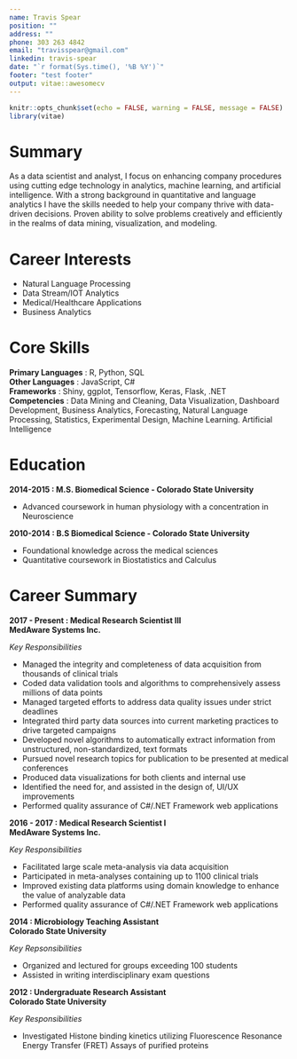 ```yaml
---
name: Travis Spear
position: ""
address: ""
phone: 303 263 4842
email: "travisspear@gmail.com"
linkedin: travis-spear
date: "`r format(Sys.time(), '%B %Y')`"
footer: "test footer"
output: vitae::awesomecv
---
```


```r
knitr::opts_chunk$set(echo = FALSE, warning = FALSE, message = FALSE)
library(vitae)
```

# Summary
As a data scientist and analyst, I focus on enhancing company procedures using cutting edge technology in analytics, machine learning, and artificial intelligence. With a strong background in quantitative and language analytics I have the skills needed to help your company thrive with data-driven decisions. Proven ability to solve problems creatively and efficiently in the realms of data mining, visualization, and modeling.


# Career Interests
 * Natural Language Processing
 * Data Stream/IOT Analytics
 * Medical/Healthcare Applications
 * Business Analytics


# Core Skills  
**Primary Languages** : R, Python, SQL  
**Other Languages** : JavaScript, C#  
**Frameworks** : Shiny, ggplot, Tensorflow, Keras, Flask, .NET  
**Competencies** : Data Mining and Cleaning, Data Visualization, Dashboard Development, Business Analytics, Forecasting, Natural Language Processing, Statistics, Experimental Design, Machine Learning. Artificial Intelligence  

# Education  
**2014-2015 : M.S. Biomedical Science - Colorado State University** 

 * Advanced coursework in human physiology with a concentration in Neuroscience  

**2010-2014 : B.S Biomedical Science - Colorado State University**

 * Foundational knowledge across the medical sciences
 * Quantitative coursework in Biostatistics and Calculus

# Career Summary
**2017 - Present : Medical Research Scientist III**  
**MedAware Systems Inc.**  


*Key Responsibilities* 

  *	Managed the integrity and completeness of data acquisition from thousands of clinical trials
  *	Coded data validation tools and algorithms to comprehensively assess millions of data points
  *	Managed targeted efforts to address data quality issues under strict deadlines
  *	Integrated third party data sources into current marketing practices to drive targeted campaigns
  *	Developed novel algorithms to automatically extract information from unstructured, non-standardized, text formats 
  *	Pursued novel research topics for publication to be presented at medical conferences
  *	Produced data visualizations for both clients and internal use
  *	Identified the need for, and assisted in the design of, UI/UX improvements
  * Performed quality assurance of C#/.NET Framework web applications


**2016 - 2017 : Medical Research Scientist I**  
**MedAware Systems Inc.**  

*Key Responsibilities* 

  * Facilitated large scale meta-analysis via data acquisition
  * Participated in meta-analyses containing up to 1100 clinical trials
  * Improved existing data platforms using domain knowledge to enhance the value of analyzable data
  * Performed quality assurance of C#/.NET Framework web applications


**2014 : Microbiology Teaching Assistant**  
**Colorado State University**  

*Key Repsonsibilities*  

  * Organized and lectured for groups exceeding 100 students
  * Assisted in writing interdisciplinary exam questions
  


**2012 : Undergraduate Research Assistant **  
**Colorado State University**  

*Key Responsibilities*  

  * Investigated Histone binding kinetics utilizing Fluorescence Resonance Energy Transfer (FRET) Assays of purified proteins

